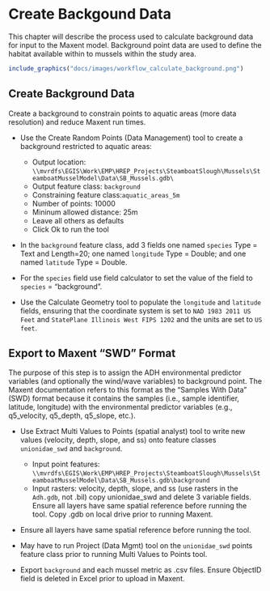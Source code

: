 # Create Backgound Data
This chapter will describe the process used to calculate background data for input to the Maxent model. Background point data are used to define the habitat available within to mussels within the study area.  

```r
include_graphics("docs/images/workflow_calculate_background.png")
```

## Create Background Data
Create a background to constrain points to aquatic areas (more data resolution) and reduce Maxent run times.

* Use the Create Random Points (Data Management) tool to create a background restricted to aquatic areas:

    * Output location: `\\mvrdfs\EGIS\Work\EMP\HREP_Projects\SteamboatSlough\Mussels\SteamboatMusselModel\Data\SB_Mussels.gdb\`
    * Output feature class: `background`
    * Constraining feature class:`aquatic_areas_5m`
    * Number of points: 10000
    * Mininum allowed distance: 25m
    * Leave all others as defaults
    * Click Ok to run the tool

* In the `background` feature class, add 3 fields one named `species` Type = Text and Length=20; one named `longitude` Type = Double; and one named `latitude` Type = Double. 
* For the `species` field use field calculator to set the value of the field to `species` = "background". 
* Use the Calculate Geometry tool to populate the `longitude` and `latitude` fields, ensuring that the coordinate system is set to `NAD 1983 2011 US Feet` and `StatePlane Illinois West FIPS 1202` and the units are set to `US feet`. 


## Export to Maxent "SWD" Format
The purpose of this step is to assign the ADH environmental predictor variables (and optionally the wind/wave variables) to background point. The Maxent documentation refers to this format as the "Samples With Data" (SWD) format because it contains the samples (i.e., sample identifier, latitude, longitude) with the environmental predictor variables (e.g., q5_velocity, q5_depth, q5_slope, etc.). 

* Use Extract Multi Values to Points (spatial analyst) tool to write new values (velocity, depth, slope, and ss) onto feature classes `unionidae_swd` and `background`.

     * Input point features: `\\mvrdfs\EGIS\Work\EMP\HREP_Projects\SteamboatSlough\Mussels\SteamboatMusselModel\Data\SB_Mussels.gdb\background`
     * Input rasters: velocity, depth, slope, and ss (use rasters in the `Adh.gdb`, not .bil)  copy unionidae_swd and delete 3 variable fields. Ensure all layers have same spatial reference before running the tool. Copy .gdb on local drive prior to running Maxent.
     
* Ensure all layers have same spatial reference before running the tool.  
* May have to run Project (Data Mgmt) tool on the `unionidae_swd` points feature class prior to running Multi Values to Points tool. 
* Export `background` and each mussel metric as .csv files. Ensure ObjectID field is deleted in Excel prior to upload in Maxent.










